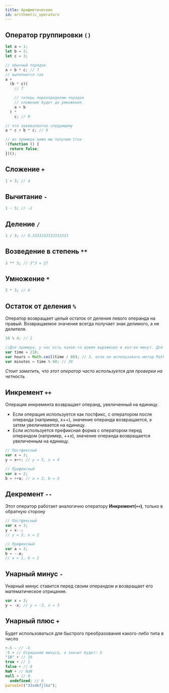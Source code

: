 ```yaml
---
title: Арифметические
id: arithmetic_operators
---
```


## Оператор группировки `()`

```jsx
let a = 1;
let b = 2;
let c = 3;

// обычный порядок
a + b * c; // 7
// выполнится так
a +
  (b * c)(
    // 7

    // теперь переопределим порядок
    // сложение будет до умножения
    a + b
  ) *
    c; // 9

// что эквивалентно следующему
a * c + b * c; // 9

// из примера ниже мы получим true
!(function () {
  return false;
})();
```

## Сложение `+`

```jsx
1 + 3; // 4
```

## Вычитание `-`

```jsx
1 - 3; // -2
```

## Деление `/`

```jsx
1 / 3; // 0.3333333333333333
```

## Возведение в степень `**`

```jsx
3 ** 3; // 3^3 = 27
```

## Умножение `*`

```jsx
2 * 3; // 6
```

## Остаток от деления `%`

Оператор возвращает целый остаток от деления левого операнда на правый. Возвращаемое значение всегда получает знак делимого, а не делителя.

```jsx
10 % 4; // 2

//Для примера, у нас есть какое-то время выраженое в кол-ве минут. Для того чтобы перевести 218 минут в часы и минуты мы можем сделать так:
var time = 218;
var hours = Math.ceil(time / 60); // 3, если не использовать метод Math.ceil, мы получим в часах 3.6333... поэтому надо округлить десятичную дробь до целого
var minutes = time % 60; // 38
```

_Стоит заметить, что этот оператор часто используется для проверки на четность_

## Инкремент `++`

Операция инкремента возвращает операнд, увеличенный на единицу.

- Если операция используется как постфикс, с оператором после операнда (например, x++), значение операнда возвращается, а затем увеличивается на единицу.
- Если используется префиксная форма с оператором перед операндом (например, ++x), значение операнда возвращается увеличенным на единицу.

```jsx
// Постфиксный
var x = 3;
y = x++; // y = 3, x = 4

// Префиксный
var a = 2;
b = ++a; // a = 3, b = 3
```

## Декремент `--`

Этот оператор работает аналогично оператору **Инкремент(`++`)**, только в обратную сторону

```jsx
// Постфиксный
var x = 3;
y = x--;
// y = 3, x = 2

// Префиксный
var a = 2;
b = --a;
// a = 1, b = 1
```

## Унарный минус `-`

Унарный минус ставится перед своим операндом и возвращает его математическое отрицание.

```jsx
var x = 3;
y = -x; // y = -3, x = 3
```

## Унарный плюс `+`

Будет использоваться для быстрого преобразования какого-либо типа в число

```jsx
+-5 - // -5
-5 + // Отрицание минуса, а значит будет: 5
"10" + // 10
true + // 1
false + // 0
NaN + // NaN
null + // 0
  undefined; // 0
parseInt("33sdkfjlks");
```
